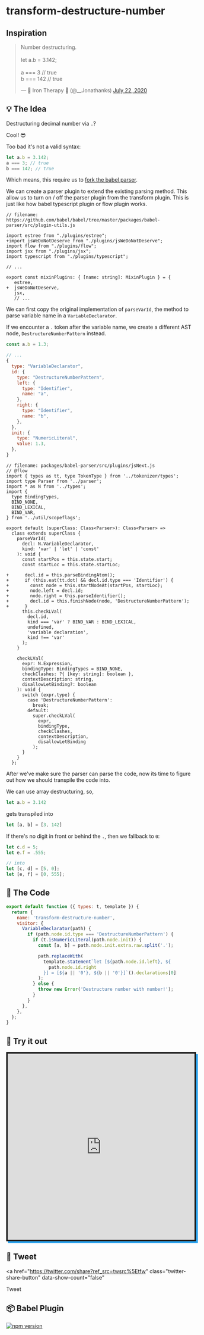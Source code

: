 # transform-destructure-number

## Inspiration

<blockquote class="twitter-tweet"><p lang="en" dir="ltr">Number destructuring.<br><br>let a.b = 3.142;<br><br>a === 3 // true<br>b === 142 // true</p>&mdash; 🌅 Iron Therapy 🌇 (@__Jonathanks) <a href="https://twitter.com/__Jonathanks/status/1285874999589576705?ref_src=twsrc%5Etfw">July 22, 2020</a></blockquote>

## 💡 The Idea

Destructuring decimal number via `.`?

Cool! 😎

Too bad it's not a valid syntax:

```js
let a.b = 3.142;
a === 3; // true
b === 142; // true
```

Which means, this require us to [fork the babel parser](https://lihautan.com/creating-custom-javascript-syntax-with-babel/).

We can create a parser plugin to extend the existing parsing method. This allow us to turn on / off the parser plugin from the transform plugin. This is just like how babel typescript plugin or flow plugin works.

```diff-js
// filename: https://github.com/babel/babel/tree/master/packages/babel-parser/src/plugin-utils.js

import estree from "./plugins/estree";
+import jsWeDoNotDeserve from "./plugins/jsWeDoNotDeserve";
import flow from "./plugins/flow";
import jsx from "./plugins/jsx";
import typescript from "./plugins/typescript";

// ...

export const mixinPlugins: { [name: string]: MixinPlugin } = {
   estree,
+  jsWeDoNotDeserve,
   jsx,
   // ...
```

We can first copy the original implementation of `parseVarId`, the method to parse variable name in a `VariableDeclarator`.

If we encounter a `.` token after the variable name, we create a different AST node, `DestructureNumberPattern` instead.

```js
const a.b = 1.3;

// ...
{
  type: "VariableDeclarator",
  id: {
    type: "DestructureNumberPattern",
    left: {
      type: "Identifier",
      name: "a",
    },
    right: {
      type: "Identifier",
      name: "b",
    },
  },
  init: {
    type: "NumericLiteral",
    value: 1.3,
  },
}
```

```diff-js
// filename: packages/babel-parser/src/plugins/jsNext.js
// @flow
import { types as tt, type TokenType } from '../tokenizer/types';
import type Parser from '../parser';
import * as N from '../types';
import {
  type BindingTypes,
  BIND_NONE,
  BIND_LEXICAL,
  BIND_VAR,
} from '../util/scopeflags';

export default (superClass: Class<Parser>): Class<Parser> =>
  class extends superClass {
    parseVarId(
      decl: N.VariableDeclarator,
      kind: 'var' | 'let' | 'const'
    ): void {
      const startPos = this.state.start;
      const startLoc = this.state.startLoc;

+      decl.id = this.parseBindingAtom();
+      if (this.eat(tt.dot) && decl.id.type === 'Identifier') {
+        const node = this.startNodeAt(startPos, startLoc);
+        node.left = decl.id;
+        node.right = this.parseIdentifier();
+        decl.id = this.finishNode(node, 'DestructureNumberPattern');
+      }
      this.checkLVal(
        decl.id,
        kind === 'var' ? BIND_VAR : BIND_LEXICAL,
        undefined,
        'variable declaration',
        kind !== 'var'
      );
    }

    checkLVal(
      expr: N.Expression,
      bindingType: BindingTypes = BIND_NONE,
      checkClashes: ?{ [key: string]: boolean },
      contextDescription: string,
      disallowLetBinding?: boolean
    ): void {
      switch (expr.type) {
        case 'DestructureNumberPattern':
          break;
        default:
          super.checkLVal(
            expr,
            bindingType,
            checkClashes,
            contextDescription,
            disallowLetBinding
          );
      }
    }
  };
```

After we've make sure the parser can parse the code, now its time to figure out how we should transpile the code into.

We can use array destructuring, so,

```js
let a.b = 3.142
```

gets transpiled into 

```js
let [a, b] = [3, 142]
```

If there's no digit in front or behind the `.`, then we fallback to `0`:

```js
let c.d = 5;
let e.f = .555;

// into
let [c, d] = [5, 0];
let [e, f] = [0, 555];
```

## 📘 The Code

```js
export default function ({ types: t, template }) {
  return {
    name: 'transform-destructure-number',
    visitor: {
      VariableDeclarator(path) {
        if (path.node.id.type === 'DestructureNumberPattern') {
          if (t.isNumericLiteral(path.node.init)) {
            const [a, b] = path.node.init.extra.raw.split('.');

            path.replaceWith(
              template.statement`let [${path.node.id.left}, ${
                path.node.id.right
              }] = [${a || '0'}, ${b || '0'}]`().declarations[0]
            );
          } else {
            throw new Error('Destructure number with number!');
          }
        }
      },
    },
  };
}
```

## 🧪 Try it out

<iframe
  src="https://codesandbox.io/embed/javascript--weskh?expanddevtools=1&fontsize=14&hidenavigation=1&theme=light"
  style="width:100%; height:500px; border:4px solid; box-shadow: 5px 5px 0 #2aa3ef; overflow:hidden;"
  sandbox="allow-forms allow-modals allow-popups allow-presentation allow-same-origin allow-scripts"
></iframe>

## 🥰 Tweet

<a
  href="https://twitter.com/share?ref_src=twsrc%5Etfw"
  class="twitter-share-button"
  data-show-count="false"
>
  Tweet
</a>

## 📦 Babel Plugin

[![npm version](https://badge.fury.io/js/%40lihautan%2Fbabel-plugin-transform-destructure-number.svg)](https://badge.fury.io/js/%40lihautan%2Fbabel-plugin-transform-destructure-number)
